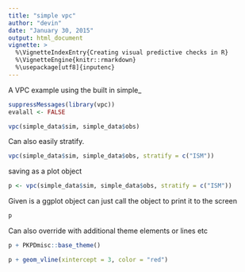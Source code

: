 ```yaml
---
title: "simple vpc"
author: "devin"
date: "January 30, 2015"
output: html_document
vignette: >
  %\VignetteIndexEntry{Creating visual predictive checks in R}
  %\VignetteEngine{knitr::rmarkdown}
  %\usepackage[utf8]{inputenc}
---
```


A VPC example using the built in simple_

```r
suppressMessages(library(vpc))
evalall <- FALSE


```

```r
vpc(simple_data$sim, simple_data$obs)


```

Can also easily stratify.

```r
vpc(simple_data$sim, simple_data$obs, stratify = c("ISM"))

```

saving as a plot object
```r
p <- vpc(simple_data$sim, simple_data$obs, stratify = c("ISM"))


```

Given is a ggplot object can just call the object to print it to the screen
```r
p 

```

Can also override with additional theme elements or lines etc
```r
p + PKPDmisc::base_theme()

p + geom_vline(xintercept = 3, color = "red")
```

